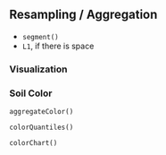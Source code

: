 
<!-- ~ 800 words -->
## Resampling / Aggregation

  * `segment()`
  * `L1`, if there is space

### Visualization





### Soil Color

<!-- describing a range in soil color (Dylan) -->

`aggregateColor()`

`colorQuantiles()`

`colorChart()`

